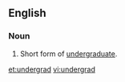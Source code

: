 ==English==
===Noun===

{{en-noun}}

#Short form of [[undergraduate]].

[[et:undergrad]]
[[vi:undergrad]]